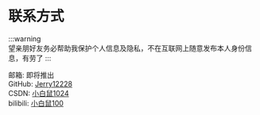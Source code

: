 # 联系方式

:::warning  
望亲朋好友务必帮助我保护个人信息及隐私，不在互联网上随意发布本人身份信息，有劳了
:::  

邮箱: 即将推出  
GitHub: [Jerry12228](https://github.com/Jerry12228/)  
CSDN: [小白鼠1024](https://blog.csdn.net/qq_46349287)  
bilibili: [小白鼠100](https://space.bilibili.com/1099987014)
